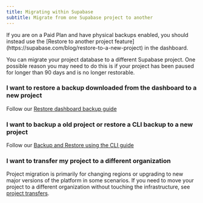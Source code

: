 ```yaml
---
title: Migrating within Supabase
subtitle: Migrate from one Supabase project to another
---
```


<Admonition type="caution">
  If you are on a Paid Plan and have physical backups enabled, you should instead use the [Restore
  to another project feature](https://supabase.com/blog/restore-to-a-new-project) in the dashboard.
</Admonition>

You can migrate your project database to a different Supabase project. One possible reason you may need to do this is if your project has been paused for longer than 90 days and is no longer restorable.

### I want to restore a backup downloaded from the dashboard to a new project

Follow our [Restore dashboard backup guide](/docs/guides/platform/migrating-within-supabase/dashboard_restore)

### I want to backup a old project or restore a CLI backup to a new project

Follow our [Backup and Restore using the CLI guide](/docs/guides/platform/migrating-within-supabase/backup)

### I want to transfer my project to a different organization

Project migration is primarily for changing regions or upgrading to new major versions of the platform in some scenarios. If you need to move your project to a different organization without touching the infrastructure, see [project transfers](/docs/guides/platform/project-transfer).
